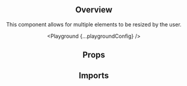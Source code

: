 



<Header
  pageTitle="Resizable Elements"
  overview="A way to provide resizing."
/>

<Section>

## Overview

This component allows for multiple elements to be resized by the user.

<Playground {...playgroundConfig} />

</Section>

<Section>

## Props

<PropsTable component="ResizableElements" metadata={metadata} />

</Section>

<Section>

## Imports

<Imports module={ResizableElementsExports} path="@datacamp/waffles-resizable-elements" />

</Section>

